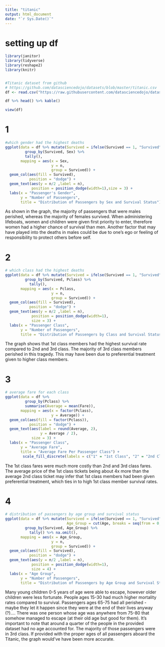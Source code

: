 ```yaml
---
title: "titanic"
output: html_document
date: "`r Sys.Date()`"
---
```


# setting up df
```r
library(janitor)
library(tidyverse)
library(reshape2)
library(knitr)


#Titanic dataset from github
# https://github.com/datasciencedojo/datasets/blob/master/titanic.csv
df <- read.csv("https://raw.githubusercontent.com/datasciencedojo/datasets/refs/heads/master/titanic.csv")

df %>% head() %>% kable()

view(df)

```



# 1
```r
#which gender had the highest deaths
ggplot(data = df %>% mutate(Survived = ifelse(Survived == 1, "Survived", "Perished")) %>% 
         group_by(Survived, Sex) %>%
         tally(),
       mapping = aes(x = Sex, 
                     y = n, 
                     group = Survived)) +
  geom_col(aes(fill = Survived), 
           position = "dodge") +
  geom_text(aes(y = n/2 ,label = n),
            position = position_dodge(width=1),size = 3) +
  labs(x = "Passenger's Gender",
       y = "Number of Passengers",
       title = "Distribution of Passengers by Sex and Survival Status")
```
As shown in the graph, the majority of passengers that were males perished, whereas the majority of females survived.  When administering lifeboats, women and children were given first priority to enter, therefore women had a higher chance of survival than men.  Another factor that may have played into the deaths in males could be due to one's ego or feeling of responsibility to protect others before self.


# 2
```r
# which class had the highest deaths
ggplot(data = df %>% mutate(Survived = ifelse(Survived == 1, "Survived", "Perished")) %>% 
         group_by(Survived, Pclass) %>%
           tally(),
       mapping = aes(x = Pclass, 
                     y = n, 
                     group = Survived)) +
  geom_col(aes(fill = Survived), 
           position = "dodge") +
  geom_text(aes(y = n/2 ,label = n),
            position = position_dodge(width=1),
            size = 3) +
  labs(x = "Passenger Class",
       y = "Number of Passengers",
       title = "Distribution of Passengers by Class and Survival Status")
```
The graph shows that 1st class members had the highest survival rate compared to 2nd and 3rd class.  The majority of 3rd class members perished in this tragedy.  This may have been due to preferential treatment given to higher class members.


# 3
```r
# average fare for each class
ggplot(data = df %>%
         group_by(Pclass) %>%
         summarise(Average = mean(Fare)),
       mapping = aes(x = factor(Pclass), 
                     y = Average)) +
  geom_col(aes(fill = factor(Pclass)), 
           position = "dodge") +
  geom_text(aes(label = round(Average, 2), 
                y = Average / 2),
            size = 3) +
  labs(x = "Passenger Class",
       y = "Average Fare",
       title = "Average Fare Per Passenger Class") +
        scale_fill_discrete(labels = c("1" = "1st Class", "2" = "2nd Class", "3" = "3rd Class"))
```
The 1st class fares were much more costly than 2nd and 3rd class fares.  The average price of the 1st class tickets being about 4x more than the average 2nd class ticket may infer that 1st class members had been given preferential treatment, which ties in to high 1st class member survival rates.


# 4

```r


# distribution of passengers by age group and survival status
ggplot(data = df %>% mutate(Survived = ifelse(Survived == 1, "Survived", "Perished"),
                            Age_Group = cut(Age, breaks = seq(from = 0, to = 100, by = 5))) %>% 
         group_by(Survived, Age_Group) %>%
           tally() %>% na.omit(),
       mapping = aes(x = Age_Group, 
                     y = n, 
                     group = Survived)) +
  geom_col(aes(fill = Survived), 
           position = "dodge") +
  geom_text(aes(y = n/2 ,label = n),
            position = position_dodge(width=1),
            size = 4) +
  labs(x = "Age Group",
       y = "Number of Passengers",
       title = "Distribution of Passengers by Age Group and Survival Status")
```
Many young children 0-5 years of age were able to escape, however older children were less fortunate.  People ages 15-30 had much higher mortality rates compared to survival.  Passengers ages 65-75 had all perished - maybe they let it happen since they were at the end of their lives anyway (?).... There was one person whose age was anywhere from 75-80 that somehow managed to escape (at their old age but good for them).  It's important to note that around a quarter of the people in the provided dataset had no age accounted for.  The majority of those passengers were in 3rd class.  If provided with the proper ages of all passengers aboard the Titanic, the graph would've have been more accurate.
